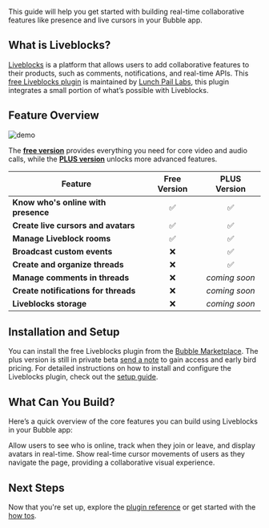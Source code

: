 
This guide will help you get started with building real-time collaborative features like presence and live cursors in your Bubble app.

## What is Liveblocks?

[Liveblocks](https://liveblocks.io/) is a platform that allows users to add collaborative features to their products, such as comments, notifications, and real-time APIs. This [free Liveblocks plugin](https://bubble.io/plugin/liveblocks-by-lunch-pail-labs-1717457909317x496158240134922200) is maintained by [Lunch Pail Labs](https://www.lunchpaillabs.com), this plugin integrates a small portion of what’s possible with Liveblocks.

## Feature Overview

![demo](https://res.cloudinary.com/dpfmaccxx/image/upload/v1727877925/Live_cursors_demo_brmd78.gif)

The [**free version**](https://bubble.io/plugin/liveblocks-by-lunch-pail-labs-1717457909317x496158240134922200) provides everything you need for core video and audio calls, while the [**PLUS version**](mailto:help@lunchpaillabs.com) unlocks more advanced features.

| **Feature**                          | **Free Version** | **PLUS Version** |
| ------------------------------------ | :--------------: | :--------------: |
| **Know who's online with presence**  |        ✅        |        ✅        |
| **Create live cursors and avatars**  |        ✅        |        ✅        |
| **Manage Liveblock rooms**           |        ✅        |        ✅        |
| **Broadcast custom events**          |        ❌        |        ✅        |
| **Create and organize threads**      |        ❌        |        ✅        |
| **Manage comments in threads**       |        ❌        |  _coming soon_   |
| **Create notifications for threads** |        ❌        |  _coming soon_   |
| **Liveblocks storage**               |        ❌        |  _coming soon_   |

## Installation and Setup

You can install the free Liveblocks plugin from the [Bubble Marketplace](https://bubble.io/plugin/liveblocks-by-lunch-pail-labs-1717457909317x496158240134922200). The plus version is still in private beta [send a note](mailto:help@lunchpaillabs.com) to gain access and early bird pricing. For detailed instructions on how to install and configure the Liveblocks plugin, check out the [setup guide](/bubble/liveblocks/how-tos/set-up-plugin).

## What Can You Build?

Here’s a quick overview of the core features you can build using Liveblocks in your Bubble app:

<CardGroup cols={2}>
  <Card
    title="Real-Time Presence Tracker with Avatars"
    icon="users"
    href="/bubble/liveblocks/how-tos/presence"
  >
    Allow users to see who is online, track when they join or leave, and display
    avatars in real-time.
  </Card>
  <Card
    title="Live Cursors"
    icon="arrow-pointer"
    href="/bubble/liveblocks/how-tos/live-cursors"
  >
    Show real-time cursor movements of users as they navigate the page,
    providing a collaborative visual experience.
  </Card>
</CardGroup>

## Next Steps

Now that you're set up, explore the [plugin reference](/bubble/liveblocks/plugin-reference/elements/liveblocks-presence) or get started with the [how tos](/bubble/liveblocks/how-tos/set-up-plugin).

<liveblocksFooter />
